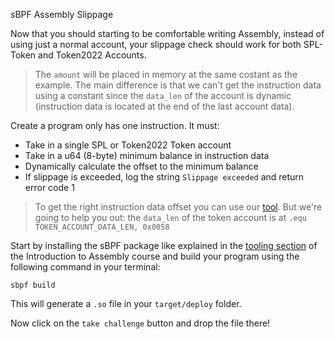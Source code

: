 
<ChallengeTitle>sBPF Assembly Slippage</ChallengeTitle>

Now that you should starting to be comfortable writing Assembly, instead of using just a normal account, your slippage check should work for both SPL-Token and Token2022 Accounts.

> The `amount` will be placed in memory at the same costant as the example. The main difference is that we can't get the instruction data using a constant since the `data_len` of the account is dynamic (instruction data is located at the end of the last account data).

Create a program only has one instruction. It must:
- Take in a single SPL or Token2022 Token account
- Take in a u64 (8-byte) minimum balance in instruction data
- Dynamically calculate the offset to the minimum balance
- If slippage is exceeded, log the string `Slippage exceeded` and return error code 1

> To get the right instruction data offset you can use our [tool](https://sbpf.xyz). But we're going to help you out: the `data_len` of the token account is at `.equ TOKEN_ACCOUNT_DATA_LEN, 0x0058`

Start by installing the sBPF package like explained in the [tooling section](en/courses/introduction-to-assembly/tooling) of the Introduction to Assembly course and build your program using the following command in your terminal:

```
sbpf build
```

This will generate a `.so` file in your `target/deploy` folder. 

Now click on the `take challenge` button and drop the file there!


<RequirementList>
  <Requirement
    title="Challenge 1: Testing the Slippage with SPL-Token"
    description="Your program should suceed when the amount of token in an SPL-Token Account is higher than the amount passed in."
  />

  <Requirement
    title="Challenge 2: Testing the Failure of a Slippage"
    description="Your program should fail when the amount of token in an Token Account is lower than the amount passed in."
  />

<Requirement
    title="Challenge 1: Testing the Slippage with Token2022"
    description="Your program should suceed when the amount of token in an Token2022 Account is higher than the amount passed in."
  />
</RequirementList>